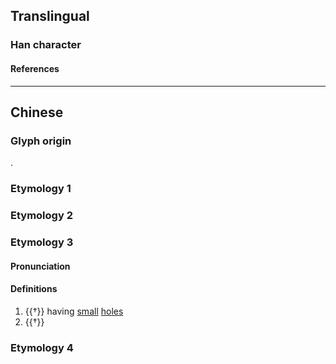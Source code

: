 {{character info/new}}
==Translingual==

===Han character===
{{Han char|rn=61|rad=心|as=08|sn=12|four=30331|canj=JNUP|ids=⿱宛心}}

====References====
{{Han ref|kx=0390.160|dkj=10772|dj=0724.140|hdz=42312.060|uh=60CC}}

----

==Chinese==

===Glyph origin===
{{Han etym}}
{{Han compound|宛|心|ls=psc|c1=p|c2=s|t2=heart; mind}}.

===Etymology 1===
{{zh-see|怨|v}}

===Etymology 2===
{{zh-see|冤|v}}

===Etymology 3===
{{zh-forms}}

====Pronunciation====
{{zh-pron
|m=wǎn
|mc=2
|oc=2
|cat=a
}}

====Definitions====
{{zh-hanzi}}

# {{†}} having [[small]] [[hole]]s
# {{†}} {{zh-alt-form|宛}}

===Etymology 4===
{{zh-see|慍|v}}
